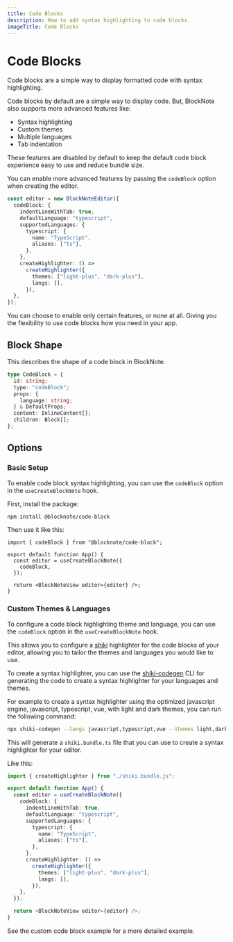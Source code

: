 ```yaml
---
title: Code Blocks
description: How to add syntax highlighting to code blocks.
imageTitle: Code Blocks
---
```


# Code Blocks

Code blocks are a simple way to display formatted code with syntax highlighting.

<Example name="theming/code-block" />

Code blocks by default are a simple way to display code. But, BlockNote also supports more advanced features like:

- Syntax highlighting
- Custom themes
- Multiple languages
- Tab indentation

<Callout type="info">
  These features are disabled by default to keep the default code block
  experience easy to use and reduce bundle size.
</Callout>

You can enable more advanced features by passing the `codeBlock` option when creating the editor.

```ts
const editor = new BlockNoteEditor({
  codeBlock: {
    indentLineWithTab: true,
    defaultLanguage: "typescript",
    supportedLanguages: {
      typescript: {
        name: "TypeScript",
        aliases: ["ts"],
      },
    },
    createHighlighter: () =>
      createHighlighter({
        themes: ["light-plus", "dark-plus"],
        langs: [],
      }),
  },
});
```

You can choose to enable only certain features, or none at all. Giving you the flexibility to use code blocks how you need in your app.

## Block Shape

This describes the shape of a code block in BlockNote.

```ts
type CodeBlock = {
  id: string;
  type: "codeBlock";
  props: {
    language: string;
  } & DefaultProps;
  content: InlineContent[];
  children: Block[];
};
```

## Options

### Basic Setup

To enable code block syntax highlighting, you can use the `codeBlock` option in the `useCreateBlockNote` hook.

First, install the package:

```sh
npm install @blocknote/code-block
```

Then use it like this:

```tsx
import { codeBlock } from "@blocknote/code-block";

export default function App() {
  const editor = useCreateBlockNote({
    codeBlock,
  });

  return <BlockNoteView editor={editor} />;
}
```

### Custom Themes & Languages

To configure a code block highlighting theme and language, you can use the `codeBlock` option in the `useCreateBlockNote` hook.

This allows you to configure a [shiki](https://shiki.style) highlighter for the code blocks of your editor, allowing you to tailor the themes and languages you would like to use.

To create a syntax highlighter, you can use the [shiki-codegen](https://shiki.style/packages/codegen) CLI for generating the code to create a syntax highlighter for your languages and themes.

For example to create a syntax highlighter using the optimized javascript engine, javascript, typescript, vue, with light and dark themes, you can run the following command:

```bash
npx shiki-codegen --langs javascript,typescript,vue --themes light,dark --engine javascript --precompiled ./shiki.bundle.ts
```

This will generate a `shiki.bundle.ts` file that you can use to create a syntax highlighter for your editor.

Like this:

```ts
import { createHighlighter } from "./shiki.bundle.js";

export default function App() {
  const editor = useCreateBlockNote({
    codeBlock: {
      indentLineWithTab: true,
      defaultLanguage: "typescript",
      supportedLanguages: {
        typescript: {
          name: "TypeScript",
          aliases: ["ts"],
        },
      },
      createHighlighter: () =>
        createHighlighter({
          themes: ["light-plus", "dark-plus"],
          langs: [],
        }),
    },
  });

  return <BlockNoteView editor={editor} />;
}
```

See the custom code block example for a more detailed example.

<Example name="theming/custom-code-block" />
